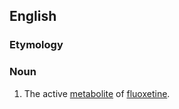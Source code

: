 ==English==

===Etymology===
{{prefix|nor|fluoxetine|lang=en}}

===Noun===
{{en-noun|-}}

# The active [[metabolite]] of [[fluoxetine]].